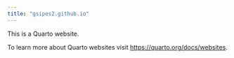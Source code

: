 ```yaml
---
title: "gsipes2.github.io"
---
```


This is a Quarto website.

To learn more about Quarto websites visit <https://quarto.org/docs/websites>.
